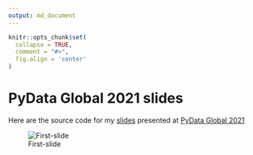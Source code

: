 ```yaml
---
output: md_document 
---
```


```r
knitr::opts_chunk$set(
  collapse = TRUE,
  comment = "#>",
  fig.align = 'center'
)
```

# PyData Global 2021 slides

Here are the source code for my [slides](https://jauntyjjs.github.io/PyDataGlobal2021Talk) presented at [PyData Global 2021](https://pydata.org/global2021/)

![First-slide](share-card.png)
